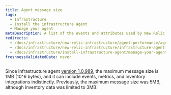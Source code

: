 ```yaml
---
title: Agent message size
tags:
  - Infrastructure
  - Install the infrastructure agent
  - Manage your agent
metaDescription: A list of the events and attributes used by New Relic's infrastructure agent to collect and store your host data.
redirects:
  - /docs/infrastructure/new-relic-infrastructure/agent-performance/agent-message-size
  - /docs/infrastructure/new-relic-infrastructure/infrastructure-agent-performance/agent-message-size
  - /docs/infrastructure/install-infrastructure-agent/manage-your-agent/agent-message-size
freshnessValidatedDate: never
---
```


Since infrastructure agent [version 1.0.989](/docs/release-notes/infrastructure-release-notes/infrastructure-agent-release-notes), the maximum message size is 1MB (10^6 bytes), and it can include events, metrics, and inventory integrations indistinctly. Previously, the maximum message size was 5MB, although inventory data was limited to 3MB.
